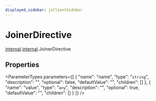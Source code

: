 ```yaml
---
displayed_sidebar: jsClientSidebar
---
```



# JoinerDirective

[internal](../../admin_discounts/modules/admin_discounts.internal.mdx).[internal](../../internal/modules/admin_discounts.internal.internal-1.mdx).JoinerDirective

## Properties

<ParameterTypes parameters={[
  {
    "name": "name",
    "type": "`string`",
    "description": "",
    "optional": false,
    "defaultValue": "",
    "children": []
  },
  {
    "name": "value",
    "type": "`any`",
    "description": "",
    "optional": true,
    "defaultValue": "",
    "children": []
  }
]} />
